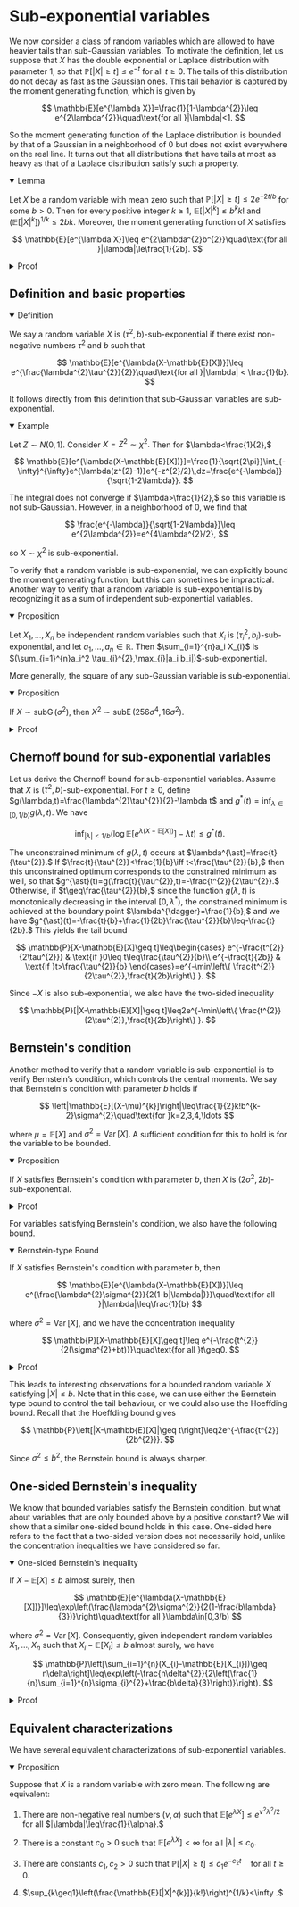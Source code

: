 
# Sub-exponential  variables

We now consider a class of random variables which are allowed to have heavier tails than sub-Gaussian variables. To motivate the definition, let us suppose that $X$ has the double exponential or Laplace distribution with parameter 1, so that $\mathbb{P}[|X|\geq t]\leq e^{-t}$ for all $t\geq0.$ The tails of this distribution do not decay as fast as the Gaussian ones. This tail behavior is captured by the moment generating function, which is given by

$$
\mathbb{E}[e^{\lambda X}]=\frac{1}{1-\lambda^{2}}\leq e^{2\lambda^{2}}\quad\text{for all }|\lambda|<1.
$$

So the moment generating function of the Laplace distribution is bounded by that of a Gaussian in a neighborhood of 0 but does not exist everywhere on the real line. It turns out that all distributions that have tails at most as heavy as that of a Laplace distribution satisfy such a property.

<details open>
<summary>Lemma</summary>

Let $X$ be a random variable with mean zero such that $\mathbb{P}[|X|\geq t]\leq2e^{-2t/b}$ for some $b>0.$ Then for every positive integer $k\geq1,$ $\mathbb{E}[|X|^{k}]\leq b^{k}k!$ and $(\mathbb{E}[|X|^{k}])^{1/k}\leq2bk.$ Moreover, the moment generating function of $X$ satisfies

$$
\mathbb{E}[e^{\lambda X}]\leq e^{2\lambda^{2}b^{2}}\quad\text{for all }|\lambda|\le\frac{1}{2b}.
$$

</details>

<details>
<summary>Proof</summary>

We have

$$
\begin{aligned}
\mathbb{E}[|X|^{k}] &= \int_{0}^{\infty}\mathbb{P}[|X|^{k}\geq t]\,dt \\
	&=\int_{0}^{\infty}\mathbb{P}[|X|\geq t^{1/k}]\,dt \\
	&\leq2\int_{0}^{\infty}e^{-2t^{1/k}/b}\,dt \\
	&=2k\left(\frac{b}{2}\right)^{k}\int_{0}^{\infty}e^{-u}u^{k-1}\,du \\
	&\leq b^{k}k\Gamma(k).
\end{aligned}
$$

Since $k\Gamma(k)=k!,$ we have $\mathbb{E}[|X|^{k}]\leq b^{k}k!.$ Also, $\Gamma(k)\leq k^{k}$ and $k^{1/k}\leq e^{1/2}\leq2$ for $k\geq1,$ so $(\mathbb{E}[|X|^{k}])^{1/k}\leq(b^{k}k\Gamma(k))^{1/k}\leq2bk.$ For the MGF, we use its expansion. By the dominated convergence theorem, for any $s$ with $|s|\leq\frac{1}{2b},$ 

$$
\begin{aligned}
\mathbb{E}[e^{sX}] &\leq 1+\sum_{k=2}^{\infty}\frac{|s|^{k}\mathbb{E}[|X|^{k}]}{k!} \\
	&\leq1+\sum_{k=2}^{\infty}(|s|b)^{k} \\
	&=1+(|s|b)^{2}\sum_{k=0}^{\infty}(|s|b)^{k} \\
	&\leq1+2(|s|b)^{2} \\
	&\leq e^{2s^{2}b^{2}}.
\end{aligned}
$$
</details>

## Definition and basic properties

<details open>
<summary>Definition</summary>

We say a random variable $X$ is $(\tau^{2},b)$-sub-exponential if there exist non-negative numbers $\tau^2$ and $b$ such that

$$
\mathbb{E}[e^{\lambda(X-\mathbb{E}[X])}]\leq e^{\frac{\lambda^{2}\tau^{2}}{2}}\quad\text{for all }|\lambda| < \frac{1}{b}.
$$
</details>

It follows directly from this definition that sub-Gaussian variables are sub-exponential.

<details open>
<summary>Example</summary>

Let $Z\sim N(0,1).$ Consider $X=Z^{2} \sim \chi^2.$ Then for $\lambda<\frac{1}{2},$ 

$$
\mathbb{E}[e^{\lambda(X-\mathbb{E}[X])}]=\frac{1}{\sqrt{2\pi}}\int_{-\infty}^{\infty}e^{\lambda(z^{2}-1)}e^{-z^{2}/2}\,dz=\frac{e^{-\lambda}}{\sqrt{1-2\lambda}}.
$$

The integral does not converge if $\lambda>\frac{1}{2},$ so this variable is not sub-Gaussian. However, in a neighborhood of 0, we find that

$$
\frac{e^{-\lambda}}{\sqrt{1-2\lambda}}\leq e^{2\lambda^{2}}=e^{4\lambda^{2}/2},
$$

so $X\sim\chi^{2}$ is sub-exponential.
</details>

To verify that a random variable is sub-exponential, we can explicitly bound the moment generating function, but this can sometimes be impractical. Another way to verify that a random variable is sub-exponential is by recognizing it as a sum of independent sub-exponential variables.

<details open>
<summary>Proposition</summary>

Let $X_{1},\ldots,X_{n}$ be independent random variables such that $X_i$ is $(\tau_i^2, b_i)$-sub-exponential, and let $a_1,\ldots,a_n \in \mathbb{R}.$ Then $\sum_{i=1}^{n}a_i X_{i}$ is $(\sum_{i=1}^{n}a_i^2 \tau_{i}^{2},\max_{i}|a_i b_i|)$-sub-exponential. 

</details>

More generally, the square of any sub-Gaussian variable is sub-exponential.

<details open>
<summary>Proposition</summary>

If $X\sim\operatorname{subG}(\sigma^{2}),$ then $X^{2}\sim\operatorname{subE}(256\sigma^{4},16\sigma^{2}).$

</details>

<details>
<summary>Proof</summary>

We have

$$
\begin{aligned}
\mathbb{E}[e^{\lambda(X^{2}-\mathbb{E}[X^{2}])}] &=1+\sum_{k=2}^{\infty}\frac{\lambda^{k}\mathbb{E}[(X^{2}-\mathbb{E}[X^{2}])^{k}]}{k!} \\ 
	&\leq1+\sum_{k=2}^{\infty}\frac{\lambda^{k}2^{k-1}(\mathbb{E}[X^{2k}]+\mathbb{E}[X^{2}]^{k})}{k!} \\
	&\leq1+\sum_{k=2}^{\infty}\frac{\lambda^{k}4^{k}\mathbb{E}[X^{2k}]}{2(k!)} \\
	&\leq1+\sum_{k=2}^{\infty}\frac{\lambda^{k}4^{k}(2\sigma^{2})^{k}(2k)\Gamma(k)}{2(k!)} \\
	&=1+\sum_{k=2}^{\infty}(8\lambda\sigma^{2})^{k} \\
	&=1+\frac{(8\lambda\sigma^{2})^{2}}{1-8\lambda\sigma^{2}},
\end{aligned}
$$

where the second line follows from Jensen's inequality. When $|\lambda|\leq\frac{1} {16\sigma^{2}},$ we have 

$$
\mathbb{E}[e^{\lambda(X^{2}-\mathbb{E}[X^{2}])}]=1+\frac{(8\lambda\sigma^{2})^{2}}{1-8\lambda\sigma^{2}}\leq1+128\lambda^{2}\sigma^{4}\leq e^{128\lambda^{2}\sigma^{4}}
$$

which shows that $X^{2}\sim\operatorname{subE}(256\sigma^{4},16\sigma^{2}). $
</details>


## Chernoff bound for sub-exponential variables 

Let us derive the Chernoff bound for sub-exponential variables. Assume that $X$ is $(\tau^{2},b)$-sub-exponential. For $t \geq 0$, define $g(\lambda,t)=\frac{\lambda^{2}\tau^{2}}{2}-\lambda t$ and $g^{\ast}(t)=\inf_{\lambda\in[0,1/b)}g(\lambda,t).$ We have

$$
\inf_{|\lambda| < 1/b}\left(\log\mathbb{E}[e^{\lambda(X - \mathbb{E}[X])}]-\lambda t\right) \leq g^\ast(t).
$$

The unconstrained minimum of $g(\lambda,t)$ occurs at $\lambda^{\ast}=\frac{t}{\tau^{2}}.$ If $\frac{t}{\tau^{2}}<\frac{1}{b}\iff t<\frac{\tau^{2}}{b},$ then this unconstrained optimum corresponds to the constrained minimum as well, so that $g^{\ast}(t)=g(\frac{t}{\tau^{2}},t)=-\frac{t^{2}}{2\tau^{2}}.$ Otherwise, if $t\geq\frac{\tau^{2}}{b},$ since the function $g(\lambda,t)$ is monotonically decreasing in the interval $[0,\lambda^{\ast}),$ the constrained minimum is achieved at the boundary point $\lambda^{\dagger}=\frac{1}{b},$ and we have $g^{\ast}(t)=-\frac{t}{b}+\frac{1}{2b}\frac{\tau^{2}}{b}\leq-\frac{t}{2b}.$ This yields the tail bound

$$
\mathbb{P}[X-\mathbb{E}[X]\geq t]\leq\begin{cases}
e^{-\frac{t^{2}}{2\tau^{2}}} & \text{if }0\leq t\leq\frac{\tau^{2}}{b}\\
e^{-\frac{t}{2b}} & \text{if }t>\frac{\tau^{2}}{b}
\end{cases}=e^{-\min\left\{ \frac{t^{2}}{2\tau^{2}},\frac{t}{2b}\right\} }.
$$

Since $-X$ is also sub-exponential, we also have the two-sided inequality

$$
\mathbb{P}[|X-\mathbb{E}[X]|\geq t]\leq2e^{-\min\left\{ \frac{t^{2}}{2\tau^{2}},\frac{t}{2b}\right\} }.
$$

## Bernstein's condition

Another method to verify that a random variable is sub-exponential is to verify Bernstein’s condition, which controls the central moments. We say that Bernstein's condition with parameter $b$ holds if

$$
\left|\mathbb{E}[(X-\mu)^{k}]\right|\leq\frac{1}{2}k!b^{k-2}\sigma^{2}\quad\text{for }k=2,3,4,\ldots 
$$

where $\mu=\mathbb{E}[X]$ and $\sigma^{2}=\operatorname{Var}[X].$ A sufficient condition for this to hold is for the variable to be bounded. 

<details open>
<summary>Proposition</summary>

If $X$ satisfies Bernstein's condition with parameter $b$, then $X$ is $(2\sigma^2,2b)$-sub-exponential. 
</details>

<details>
<summary>Proof</summary>

To see this, for $|\lambda|<\frac{1}{b},$ we expand the moment generating function to get

$$
\begin{aligned}
\mathbb{E}[e^{\lambda(X-\mu)}] &= 1+\frac{\lambda^{2}\sigma^{2}}{2}+\sum_{k=3}^{\infty}\lambda^{k}\frac{\mathbb{E}[(X-\mu)^{k}]}{k!} \\
	&\leq1+\frac{\lambda^{2}\sigma^{2}}{2}+\frac{\lambda^{2}\sigma^{2}}{2}\sum_{k=3}^{\infty}(|\lambda|b)^{k-2} \\
	&\leq1+\frac{\lambda^{2}\sigma^{2}}{2}\frac{1}{1-b|\lambda|} \\
	&\leq e^{\frac{\lambda^{2}\sigma^{2}}{2(1-b|\lambda|)}}.
\end{aligned}
$$

If $|\lambda|<\frac{1}{2b},$ then $e^{\frac{\lambda^{2}\sigma^{2}}{2(1-b|\lambda|)}}\leq e^{\lambda^{2}\sigma^{2}},$ so $X$ is $(2\sigma^2,2b)$-sub-exponential. 
</details>

For variables satisfying Bernstein's condition, we also have the following bound.

<details open>
<summary>Bernstein-type Bound</summary>

If $X$ satisfies Bernstein's condition with parameter $b,$ then

$$
\mathbb{E}[e^{\lambda(X-\mathbb{E}[X])}]\leq e^{\frac{\lambda^{2}\sigma^{2}}{2(1-b|\lambda|)}}\quad\text{for all }|\lambda|\leq\frac{1}{b}
$$

where $\sigma^{2}=\operatorname{Var}[X],$ and we have the concentration inequality 

$$
\mathbb{P}[X-\mathbb{E}[X]\geq t]\leq e^{-\frac{t^{2}}{2(\sigma^{2}+bt)}}\quad\text{for all }t\geq0.
$$
</details>

<details>
<summary>Proof</summary>

The first statement is what we just proved. The second statement follows from setting $\lambda=\frac{t}{bt+\sigma^{2}}\in[0,\frac{1}{b}]$ in the Chernoff bound $\mathbb{P}[X-\mathbb{E}[X]\geq t]\leq e^{-\lambda t}\mathbb{E}[e^{\lambda(X-\mathbb{E}[X])}]$ and then applying the bound on the moment generating function.
</details>

<Callout type="info">

This leads to interesting observations for a bounded random variable $X$ satisfying $|X|\leq b.$ Note that in this case, we can use either the Bernstein type bound to control the tail behaviour, or we could also use the Hoeffding bound. Recall that the Hoeffding bound gives

$$
\mathbb{P}\left[|X-\mathbb{E}[X]|\geq t\right]\leq2e^{-\frac{t^{2}}{2b^{2}}}.
$$

Since $\sigma^{2}\leq b^{2},$ the Bernstein bound is always sharper.
</Callout>

## One-sided Bernstein's inequality

We know that bounded variables satisfy the Bernstein condition, but what about variables that are only bounded above by a positive constant? We will show that a similar one-sided bound holds in this case. One-sided here refers to the fact that a two-sided version does not necessarily hold, unlike the concentration inequalities we have considered so far. 

<details open>
<summary>One-sided Bernstein's inequality</summary>

If $X-\mathbb{E}[X]\leq b$ almost surely, then

$$
\mathbb{E}[e^{\lambda(X-\mathbb{E}[X])}]\leq\exp\left(\frac{\lambda^{2}\sigma^{2}}{2(1-\frac{b\lambda}{3})}\right)\quad\text{for all }\lambda\in[0,3/b)
$$

where $\sigma^{2}=\operatorname{Var}[X].$ Consequently, given independent random variables $X_{1},\ldots,X_{n}$ such that $X_{i}-\mathbb{E}[X_{i}]\leq b$ almost surely, we have

$$
\mathbb{P}\left[\sum_{i=1}^{n}(X_{i}-\mathbb{E}[X_{i}])\geq n\delta\right]\leq\exp\left(-\frac{n\delta^{2}}{2\left(\frac{1}{n}\sum_{i=1}^{n}\sigma_{i}^{2}+\frac{b\delta}{3}\right)}\right).
$$
</details>

<details>
<summary>Proof</summary>

To prove it, define $h(u)=2\frac{e^{u}-u-1}{u^{2}}=2\sum_{k=2}^{\infty}\frac{u^{k-2}}{k!}.$ Then 

$$
\mathbb{E}[e^{\lambda(X-\mathbb{E}[X])}]=1+\frac{1}{2}\lambda^{2}\mathbb{E}[(X-\mathbb{E}[X])^{2}h(\lambda(X-\mathbb{E}[X]))].
$$

For all $x\in(-\infty,0),$ $x'\in[0,b],$ and $\lambda>0,$ we have

$$
h(\lambda x)\leq h(0)\leq h(\lambda x')\leq h(\lambda b).
$$

Since $X-\mathbb{E}[X]\leq b,$ we have $\mathbb{E}[(X-\mathbb{E}[X])^{2}h(\lambda(X-\mathbb{E}[X]))]\leq\sigma^{2}h(\lambda b)$ and hence

$$
\mathbb{E}[e^{\lambda(X-\mathbb{E}[X])}]	\leq1+\frac{\lambda^{2}\sigma^{2}}{2}h(\lambda b)\leq e^{\lambda^{2}\sigma^{2}h(\lambda b)/2}.
$$

It remains to show that $h(\lambda b)\leq(1-\frac{\lambda b}{3})^{-1}$ for $0\leq\lambda b<3.$ Since $k!\geq2\times3^{k-2}$ for all $k\geq2,$ we have

$$
h(\lambda b)=2\sum_{k=2}^{\infty}\frac{(\lambda b)^{k-2}}{k!}\leq\sum_{k=2}^{\infty}\left(\frac{\lambda b}{3}\right)^{k-2}=\frac{1}{1-\frac{\lambda b}{3}}
$$

since $\frac{\lambda b}{3}\in[0,1).$ To prove the concentration inequality, we use the Chernoff bound

$$
\begin{aligned}
\mathbb{P}\left[\sum_{i=1}^{n}(X_{i}-\mathbb{E}[X_{i}])\geq n\delta\right]&\leq e^{-\lambda n\delta}\mathbb{E}[e^{\lambda\sum_{i=1}^{n}(X_{i}-\mathbb{E}[X_{i}])}] \\ &\leq\exp\left(-\lambda n\delta+\frac{\lambda^{2}\sum_{i=1}^{n}\sigma_{i}^{2}}{2(1-\frac{\lambda b}{3})}\right).
\end{aligned}
$$

Substituting in $\lambda=\frac{n\delta}{\sum_{i=1}^{n}\sigma_{i}^{2}+\frac{b\delta}{3}}\in[0,\frac{3}{b})$ and simplifying yields the desired bound.
</details>

## Equivalent characterizations

We have several equivalent characterizations of sub-exponential variables.

<details open>
<summary>Proposition</summary>

Suppose that $X$ is a random variable with zero mean. The following are equivalent:

1. There are non-negative real numbers $(\nu,\alpha)$ such that $\mathbb{E}[e^{\lambda X}]\leq e^{\nu^{2}\lambda^{2}/2}$ for all $|\lambda|\leq\frac{1}{\alpha}.$

2. There is a constant $c_{0}>0$ such that $\mathbb{E}[e^{\lambda X}]<\infty$ for all $|\lambda|\leq c_{0}.$ 

3. There are constants $c_{1},c_{2}>0$ such that $\mathbb{P}[|X|\geq t]\leq c_{1}e^{-c_{2}t}\quad\text{for all }t\geq0.$

4. $\sup_{k\geq1}\left(\frac{\mathbb{E}[|X|^{k}]}{k!}\right)^{1/k}<\infty .$
</details>
